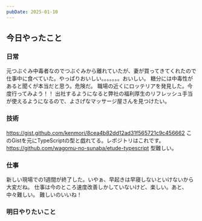 ```yaml
---
pubDate: 2025-01-10
---
```



## 今日やったこと

### 日常

元つぶぐみ中毒者なのでつぶぐみから離れていたが、妻が買ってきてくれたので仕事中に食べていた。やっぱりおいしい。。。。。。。おいしい。
糖分には中毒性があると聞くが本当だと思う。危険だ。
職場の近くにロッテリアを発見した。今度行ってみよう！！
出社するようになると弊社の福利厚生のリフレッシュ手当が使えるようになるので、よさげなマッサージ屋さんを見つけたい。

### 技術

https://gist.github.com/kenmori/8cea4b82dd12ad31f565721c9c456662
このGistを元にTypeScriptの型と戯れてる。レポジトリはこれです。
https://github.com/wagomu-no-sunaba/etude-typescript
型難しい。

### 仕事

新しい現場での1週間が終了した。いやぁ、早起きは早寝しないといけないから大変だね。
仕事は今のところ速度改善しかしていないけど、楽しい。あと、中々難しい。
難しいのいいね！

### 明日やりたいこと

